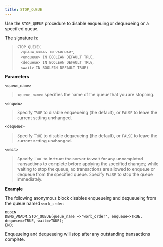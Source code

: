 ```yaml
---
title: STOP_QUEUE
---
```


Use the `STOP_QUEUE` procedure to disable enqueuing or dequeueing on a specified queue.

The signature is:

> `STOP_QUEUE(`  
>    `<queue_name> IN VARCHAR2`,  
>    `<enqueue> IN BOOLEAN DEFAULT TRUE`,  
>    `<dequeue> IN BOOLEAN DEFAULT TRUE`,  
>    `<wait> IN BOOLEAN DEFAULT TRUE)`

**Parameters**

`<queue_name>`

> `<queue_name>` specifies the name of the queue that you are stopping.

`<enqueu>`

> Specify `TRUE` to disable enqueueing (the default), or `FALSE` to leave the current setting unchanged.

`<dequeue>`

> Specify `TRUE` to disable dequeueing (the default), or `FALSE` to leave the current setting unchanged.

`<wait>`

> Specify `TRUE` to instruct the server to wait for any uncompleted transactions to complete before applying the specified changes; while waiting to stop the queue, no transactions are allowed to enqueue or dequeue from the specified queue. Specify `FALSE` to stop the queue immediately.

**Example**

The following anonymous block disables enqueueing and dequeueing from the queue named `work_order`:

``` text
BEGIN
DBMS_AQADM.STOP_QUEUE(queue_name =>'work_order', enqueue=>TRUE,
dequeue=>TRUE, wait=>TRUE);
END;
```

Enqueueing and dequeueing will stop after any outstanding transactions complete.
